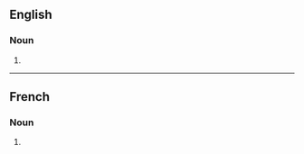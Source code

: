 ==English==

===Noun===
{{head|en|noun form}}

# {{plural of|en|muscat}}

----

==French==

===Noun===
{{head|fr|noun form|g=m}}

# {{plural of|fr|muscat}}